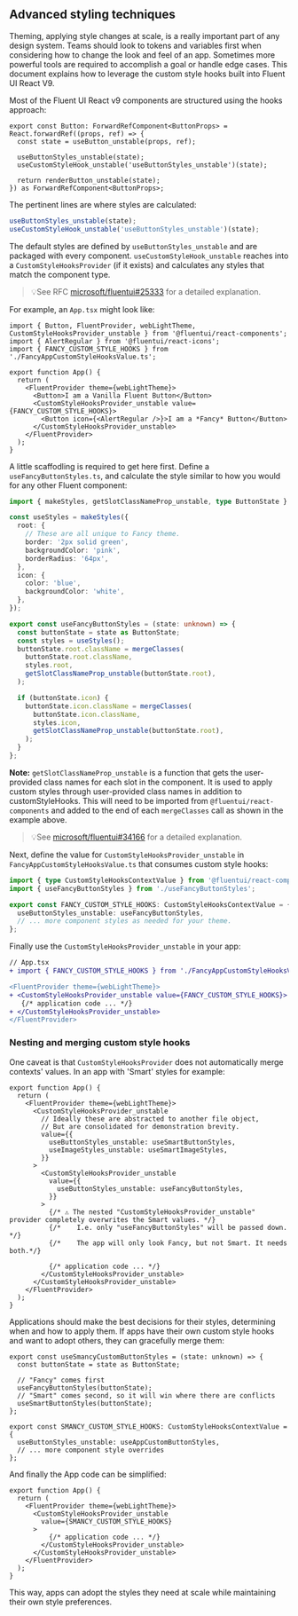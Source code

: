 
<Meta title="Concepts/Developer/Advanced Styling Techniques" />

## Advanced styling techniques

Theming, applying style changes at scale, is a really important part of any design system. Teams should look to tokens and variables first when considering how to change the look and feel of an app. Sometimes more powerful tools are required to accomplish a goal or handle edge cases. This document explains how to leverage the custom style hooks built into Fluent UI React V9.

Most of the Fluent UI React v9 components are structured using the hooks approach:

```tsx
export const Button: ForwardRefComponent<ButtonProps> = React.forwardRef((props, ref) => {
  const state = useButton_unstable(props, ref);

  useButtonStyles_unstable(state);
  useCustomStyleHook_unstable('useButtonStyles_unstable')(state);

  return renderButton_unstable(state);
}) as ForwardRefComponent<ButtonProps>;
```

The pertinent lines are where styles are calculated:

```ts
useButtonStyles_unstable(state);
useCustomStyleHook_unstable('useButtonStyles_unstable')(state);
```

The default styles are defined by `useButtonStyles_unstable` and are packaged with every component. `useCustomStyleHook_unstable` reaches into a `CustomStyleHooksProvider` (if it exists) and calculates any styles that match the component type.

> 💡See RFC [microsoft/fluentui#25333](https://github.com/microsoft/fluentui/pull/25333) for a detailed explanation.

For example, an `App.tsx` might look like:

```tsx
import { Button, FluentProvider, webLightTheme, CustomStyleHooksProvider_unstable } from '@fluentui/react-components';
import { AlertRegular } from '@fluentui/react-icons';
import { FANCY_CUSTOM_STYLE_HOOKS } from './FancyAppCustomStyleHooksValue.ts';

export function App() {
  return (
    <FluentProvider theme={webLightTheme}>
      <Button>I am a Vanilla Fluent Button</Button>
      <CustomStyleHooksProvider_unstable value={FANCY_CUSTOM_STYLE_HOOKS}>
        <Button icon={<AlertRegular />}>I am a *Fancy* Button</Button>
      </CustomStyleHooksProvider_unstable>
    </FluentProvider>
  );
}
```

A little scaffodling is required to get here first. Define a `useFancyButtonStyles.ts`, and calculate the style similar to how you would for any other Fluent component:

```ts
import { makeStyles, getSlotClassNameProp_unstable, type ButtonState } from '@fluentui/react-components';

const useStyles = makeStyles({
  root: {
    // These are all unique to Fancy theme.
    border: '2px solid green',
    backgroundColor: 'pink',
    borderRadius: '64px',
  },
  icon: {
    color: 'blue',
    backgroundColor: 'white',
  },
});

export const useFancyButtonStyles = (state: unknown) => {
  const buttonState = state as ButtonState;
  const styles = useStyles();
  buttonState.root.className = mergeClasses(
    buttonState.root.className,
    styles.root,
    getSlotClassNameProp_unstable(buttonState.root),
  );

  if (buttonState.icon) {
    buttonState.icon.className = mergeClasses(
      buttonState.icon.className,
      styles.icon,
      getSlotClassNameProp_unstable(buttonState.root),
    );
  }
};
```

**Note:** `getSlotClassNameProp_unstable` is a function that gets the user-provided class names for each slot in the component. It is used to apply custom styles through user-provided class names in addition to customStyleHooks. This will need to be imported from `@fluentui/react-components` and added to the end of each `mergeClasses` call as shown in the example above.

> 💡See [microsoft/fluentui#34166](https://github.com/microsoft/fluentui/pull/34166) for a detailed explanation.

Next, define the value for `CustomStyleHooksProvider_unstable` in `FancyAppCustomStyleHooksValue.ts` that consumes custom style hooks:

```ts
import { type CustomStyleHooksContextValue } from '@fluentui/react-components';
import { useFancyButtonStyles } from './useFancyButtonStyles';

export const FANCY_CUSTOM_STYLE_HOOKS: CustomStyleHooksContextValue = {
  useButtonStyles_unstable: useFancyButtonStyles,
  // ... more component styles as needed for your theme.
};
```

Finally use the `CustomStyleHooksProvider_unstable` in your app:

```diff
// App.tsx
+ import { FANCY_CUSTOM_STYLE_HOOKS } from './FancyAppCustomStyleHooksValue';

<FluentProvider theme={webLightTheme}>
+ <CustomStyleHooksProvider_unstable value={FANCY_CUSTOM_STYLE_HOOKS}>
   {/* application code ... */}
+ </CustomStyleHooksProvider_unstable>
</FluentProvider>
```

### Nesting and merging custom style hooks

One caveat is that `CustomStyleHooksProvider` does not automatically merge contexts' values. In an app with 'Smart' styles for example:

```tsx
export function App() {
  return (
    <FluentProvider theme={webLightTheme}>
      <CustomStyleHooksProvider_unstable
        // Ideally these are abstracted to another file object,
        // But are consolidated for demonstration brevity.
        value={{
          useButtonStyles_unstable: useSmartButtonStyles,
          useImageStyles_unstable: useSmartImageStyles,
        }}
      >
        <CustomStyleHooksProvider_unstable
          value={{
            useButtonStyles_unstable: useFancyButtonStyles,
          }}
        >
          {/* ⚠️ The nested "CustomStyleHooksProvider_unstable" provider completely overwrites the Smart values. */}
          {/*    I.e. only "useFancyButtonStyles" will be passed down.  */}
          {/*    The app will only look Fancy, but not Smart. It needs both.*/}

          {/* application code ... */}
        </CustomStyleHooksProvider_unstable>
      </CustomStyleHooksProvider_unstable>
    </FluentProvider>
  );
}
```

Applications should make the best decisions for their styles, determining when and how to apply them. If apps have their own custom style hooks and want to adopt others, they can gracefully merge them:

```tsx
export const useSmancyCustomButtonStyles = (state: unknown) => {
  const buttonState = state as ButtonState;

  // "Fancy" comes first
  useFancyButtonStyles(buttonState);
  // "Smart" comes second, so it will win where there are conflicts
  useSmartButtonStyles(buttonState);
};

export const SMANCY_CUSTOM_STYLE_HOOKS: CustomStyleHooksContextValue = {
  useButtonStyles_unstable: useAppCustomButtonStyles,
  // ... more component style overrides
};
```

And finally the App code can be simplified:

```tsx
export function App() {
  return (
    <FluentProvider theme={webLightTheme}>
      <CustomStyleHooksProvider_unstable
        value={SMANCY_CUSTOM_STYLE_HOOKS}
      >
          {/* application code ... */}
        </CustomStyleHooksProvider_unstable>
      </CustomStyleHooksProvider_unstable>
    </FluentProvider>
  );
}
```

This way, apps can adopt the styles they need at scale while maintaining their own style preferences.
